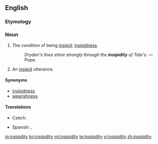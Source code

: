 ==English==

===Etymology===
{{suffix|insipid|ity|lang=en}}

===Noun===
{{en-noun|~|insipidities}}

# {{label|en|uncountable}} The condition of being [[insipid]]; [[insipidness]].
#: ''Dryden's lines shine strongly through the '''insipidity''' of Tate's.'' &mdash; Pope.
# {{label|en|countable}} An [[insipid]] utterance.

====Synonyms====
* [[insipidness]]
* [[wearishness]]

====Translations====
{{trans-top|condition of being insipid}}
* Czech: {{t|cs|mdlost|f}}
{{trans-mid}}
* Spanish: {{t+|es|insipidez|f}}, {{t|es|desazón|f}}
{{trans-bottom}}

[[io:insipidity]]
[[kn:insipidity]]
[[ml:insipidity]]
[[te:insipidity]]
[[vi:insipidity]]
[[zh:insipidity]]